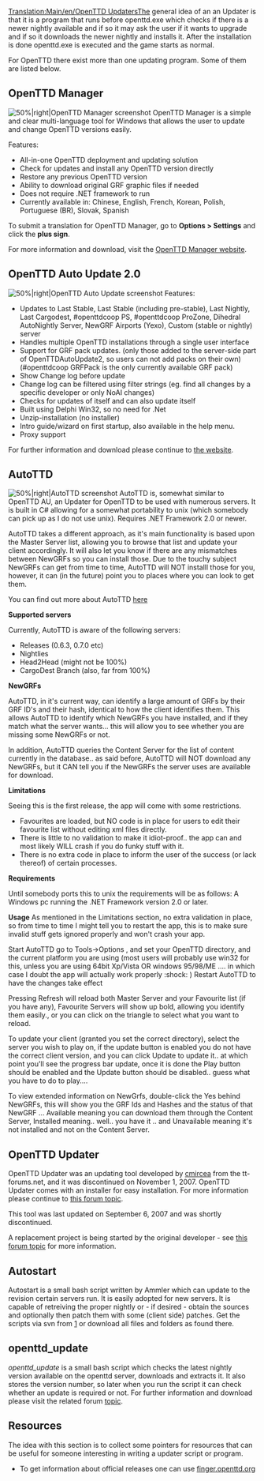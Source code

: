 [[Translation:Main/en/OpenTTD Updaters]]The general idea of an an Updater is that it is a program that runs before openttd.exe which checks if there is a newer nightly available and if so it may ask the user if it wants to upgrade and if so it downloads the newer nightly and installs it. After the installation is done openttd.exe is executed and the game starts as normal. 

For OpenTTD there exist more than one updating program. Some of them are listed below.

== OpenTTD Manager ==
[[File:en/Openttd manager 103.png|thumb|alt=OpenTTD Manager|50%|right|OpenTTD Manager screenshot]]
OpenTTD Manager is a simple and clear multi-language tool for Windows that allows the user to update and change OpenTTD versions easily.

Features:
* All-in-one OpenTTD deployment and updating solution
* Check for updates and install any OpenTTD version directly
* Restore any previous OpenTTD version
* Ability to download original GRF graphic files if needed
* Does not require .NET framework to run
* Currently available in: Chinese, English, French, Korean, Polish, Portuguese (BR), Slovak, Spanish

To submit a translation for OpenTTD Manager, go to '''Options > Settings''' and click the '''plus sign'''.

For more information and download, visit the [http://www.andreszsogon.com/openttd-manager/ OpenTTD Manager website].

== OpenTTD Auto Update 2.0 ==
[[File:en/Ottd auto update 20a1.png|thumb|alt=OpenTTD Auto Update|50%|right|OpenTTD Auto Update screenshot]] 
Features:
* Updates to Last Stable, Last Stable (including pre-stable), Last Nightly, Last Cargodest, #openttdcoop PS, #openttdcoop ProZone, Dihedral AutoNightly Server, NewGRF Airports (Yexo), Custom (stable or nightly) server
* Handles multiple OpenTTD installations through a single user interface
* Support for GRF pack updates. (only those added to the server-side part of OpenTTDAutoUpdate2, so users can not add packs on their own) (#openttdcoop GRFPack is the only currently available GRF pack)
* Show Change log before update
* Change log can be filtered using filter strings (eg. find all changes by a specific developer or only NoAI changes)
* Checks for updates of itself and can also update itself
* Built using Delphi Win32, so no need for .Net
* Unzip-installation (no installer)
* Intro guide/wizard on first startup, also available in the help menu.
* Proxy support

For further information and download please continue to [http://ottdau.junctioneer.net/ the website].

== AutoTTD ==
[[File:en/Autottd.png|thumb|alt=AutoTTD|50%|right|AutoTTD screenshot]] 
AutoTTD is, somewhat similar to OpenTTD AU, an Updater for OpenTTD to be used with numerous servers. It is built in C# allowing for a somewhat portability to unix (which somebody can pick up as I do not use unix). Requires .NET Framework 2.0 or newer.

AutoTTD takes a different approach, as it's main functionality is based upon the Master Server list, allowing you to browse that list and update your client accordingly. It will also let you know if there are any mismatches between NewGRFs so you can install those. Due to the touchy subject NewGRFs can get from time to time, AutoTTD will NOT installl those for you, however, it can (in the future) point you to places where you can look to get them.

You can find out more about AutoTTD [http://www.tt-forums.net/viewtopic.php?f=29&t=43252 here]

'''Supported servers'''

Currently, AutoTTD is aware of the following servers:
* Releases (0.6.3, 0.7.0 etc)
* Nightlies
* Head2Head (might not be 100%)
* CargoDest Branch (also, far from 100%)

'''NewGRFs'''

AutoTTD, in it's current way, can identify a large amount of GRFs by their GRF ID's and their hash, identical to how the client identifies them. This allows AutoTTD to identify which NewGRFs you have installed, and if they match what the server wants... this will allow you to see whether you are missing some NewGRFs or not.

In addition, AutoTTD queries the Content Server for the list of content currently in the database.. as said before, AutoTTD will NOT download any NewGRFs, but it CAN tell you if the NewGRFs the server uses are available for download.

'''Limitations'''

Seeing this is the first release, the app will come with some restrictions.

* Favourites are loaded, but NO code is in place for users to edit their favourite list without editing xml files directly.
* There is little to no validation to make it idiot-proof.. the app can and most likely WILL crash if you do funky stuff with it.
* There is no extra code in place to inform the user of the success (or lack thereof) of certain processes.

'''Requirements'''

Until somebody ports this to unix the requirements will be as follows:
A Windows pc running the .NET Framework version 2.0 or later.

'''Usage'''
As mentioned in the Limitations section, no extra validation in place, so from time to time I might tell you to restart the app, this is to make sure invalid stuff gets ignored properly and won't crash your app.

Start AutoTTD
go to Tools->Options , and set your OpenTTD directory, and the current platform you are using (most users will probably use win32 for this, unless you are using 64bit Xp/Vista OR windows 95/98/ME .... in which case I doubt the app will actually work properly :shock: )
Restart AutoTTD to have the changes take effect

Pressing Refresh will reload both Master Server and your Favourite list (if you have any), Favourite Servers will show up bold, allowing you identify them easily., or you can click on the triangle to select what you want to reload.

To update your client (granted you set the correct directory), select the server you wish to play on, if the update button is enabled you do not have the correct client version, and you can click Update to update it.. at which point you'll see the progress bar update, once it is done the Play button should be enabled and the Update button should be disabled.. guess what you have to do to play....

To view extended information on NewGrfs, double-click the Yes behind NewGRFs, this will show you the GRF Ids and Hashes and the status of that NewGRF ... Available meaning you can download them through the Content Server, Installed meaning.. well.. you have it .. and Unavailable meaning it's not installed and not on the Content Server.

== OpenTTD Updater ==
OpenTTD Updater was an updating tool developed by [http://www.tt-forums.net/ucp.php?i=pm&mode=compose&action=quotepost&p=608777 cmircea] from the tt-forums.net, and it was discontinued on November 1, 2007.
OpenTTD Updater comes with an installer for easy installation. For more information please continue to [http://www.tt-forums.net/viewtopic.php?p=608777 this forum topic].

This tool was last updated on September 6, 2007 and was shortly discontinued.

A replacement project is being started by the original developer - see [http://www.tt-forums.net/viewtopic.php?p=809662#p809662 this forum topic] for more information.

== Autostart ==
Autostart is a small bash script written by Ammler which can update to the revision certain servers run. It is easily adopted for new servers. It is capable of retreiving the proper nightly or - if desired - obtain the sources and optionally then patch them with some (client side) patches.
Get the scripts via svn from [http://svn.openttdcoop.org/tools/autostart] or download all files and folders as found there.

== openttd_update ==
''openttd_update'' is a small bash script which checks the latest nightly version available on the openttd server, downloads and extracts it. It also stores the version number, so later when you run the script it can check whether an update is required or not.
For further information and download please visit the related forum [http://www.tt-forums.net/viewtopic.php?f=29&t=49672 topic].

== Resources ==
The idea with this section is to collect some pointers for resources that can be useful for someone interesting in writing a updater script or program.

* To get information about official releases one can use [http://finger.openttd.org finger.openttd.org]